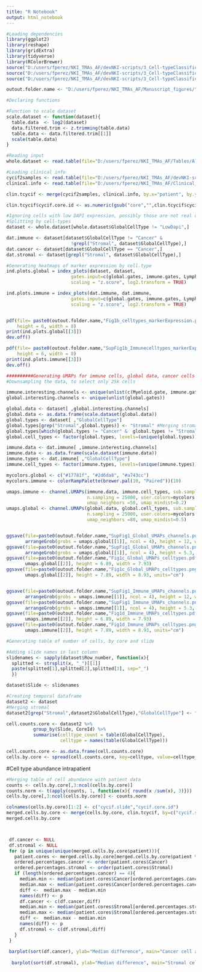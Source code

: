 ---
title: "R Notebook"
output: html_notebook
---

```{r}
#Loading dependencies
library(ggplot2)
library(reshape)
library(gridExtra)
library(tidyverse)
library(RColorBrewer)
source("D:/users/fperez/NKI_TMAs_AF/devNKI-scripts/3_Cell-typeClassification/qc_functions.R")
source("D:/users/fperez/NKI_TMAs_AF/devNKI-scripts/3_Cell-typeClassification/cell_type_caller_functions.R")
source("D:/users/fperez/NKI_TMAs_AF/devNKI-scripts/3_Cell-typeClassification/gates_NKI.R")

outout.folder.name <- "D:/users/fperez/NKI_TMAs_AF/Manuscript_figures/"
```

```{r}
#Declaring functions

#Function to scale dataset
scale.dataset <- function(dataset){
  table.data  <- log2(dataset)
  data.filtered.trim <- z.trimming(table.data)
  table.data <- data.filtered.trim[[1]]
  scale(table.data)
}
```


```{r}
#Reading input
whole.dataset <- read.table(file="D:/users/fperez/NKI_TMAs_AF/Tables/All_slides_cellTypes.csv", sep=",", header = TRUE)
```



```{r}
#Loading clinical info
cycif2samples <- read.table(file="D:/users/fperez/NKI_TMAs_AF/devNKI-scripts/3_Cell-typeClassification/tCicyf_patients-cores_pass.csv", sep=",", header = TRUE)
clinical.info <- read.table(file="D:/users/fperez/NKI_TMAs_AF/Clinical_data/T-CycIF.csv", sep=",", header = TRUE)

clin.tcycif <- merge(cycif2samples, clinical.info, by.x="patient", by.y="TnumberAVL")

clin.tcycif$cycif.core.id <- as.numeric(gsub("core","",clin.tcycif$cycif.core.id))
```


```{r}
#Ignoring cells with low DAPI expression, possibly those are not real cells
#Splitting by cell-types
dataset <- whole.dataset[whole.dataset$GlobalCellType != "LowDapi",]

dat.immune <- dataset[dataset$GlobalCellType != "Cancer" & 
                        !grepl("Stromal", dataset$GlobalCellType),]
dat.cancer <- dataset[dataset$GlobalCellType == "Cancer",]
dat.stromal <- dataset[grepl("Stromal", dataset$GlobalCellType),]
```



```{r}
#Generating heatmaps of marker expression by cell.type
ind.plots.global = index_plots(dataset, dataset,
                        gates.input=c(global.gates, immune.gates, Lymphoid.gate, Myeloid.gate),
                        scaling = "z.score", log2.transform = TRUE)

ind.plots.immune = index_plots(dat.immune, dat.immune,
                        gates.input=c(global.gates, immune.gates, Lymphoid.gate, Myeloid.gate),
                        scaling = "z.score", log2.transform = TRUE)


pdf(file= paste0(outout.folder.name,"Fig1b_celltypes_markerExpression.pdf"),
    height = 6, width = 8)
print(ind.plots.global[[3]])
dev.off()

pdf(file= paste0(outout.folder.name,"SupFig1b_Immunecelltypes_markerExpression.pdf"),
    height = 6, width = 8)
print(ind.plots.immune[[3]])
dev.off()
```



```{r}
##########Generating UMAPs for immune cells, global data, cancer cells and stromal
#Downsampling the data, to select only 25k cells

immune.interesting.channels <- unique(unlist(c(Myeloid.gate, immune.gates, Lymphoid.gate)))
global.interesting.channels <- unique(unlist(global.gates))

global.data <- dataset[ ,global.interesting.channels]
global.data <- as.data.frame(scale.dataset(global.data))
global.types <- dataset[ ,"GlobalCellType"]
global.types[grep("Stromal",global.types)] <- "Stromal" #Merging stromal types
global.types[which(global.types != "Cancer" &  global.types != "Stromal")] <- "Immune" #Merging Immune types
global.cell_types <- factor(global.types, levels=(unique(global.types))) #Cell type for each row

immune.data <- dat.immune[ ,immune.interesting.channels]
immune.data <- as.data.frame(scale.dataset(immune.data))
immune.types <- dat.immune[ ,"GlobalCellType"]
immune.cell_types <- factor(immune.types, levels=(unique(immune.types))) #Cell type for each row

mycolors.global <- c("#17781f", "#2d6da8", "#a743cc")
mycolors.immune <- colorRampPalette(brewer.pal(10, "Paired"))(10)

umaps.immune <- channel.UMAPs(immune.data, immune.cell_types, sub.sample = TRUE,
                              n.sampling = 25000, user.colors=mycolors.immune,
                              umap_neighbors =50, umap_mindist=0.2)
umaps.global <- channel.UMAPs(global.data, global.cell_types, sub.sample = TRUE,
                              n.sampling = 25000, user.colors=mycolors.global,
                              umap_neighbors =80, umap_mindist=0.5)


ggsave(file=paste0(outout.folder.name,"SupFig1_Global_UMAPs_channels.pdf"),
       arrangeGrob(grobs = umaps.global[[1]], ncol = 4), height = 12, width = 10)
ggsave(file=paste0(outout.folder.name,"SupFig1_Global_UMAPs_channels.png"),
       arrangeGrob(grobs = umaps.global[[1]], ncol = 4), height = 5.3, width = 6.1)
ggsave(file=paste0(outout.folder.name,"Fig1c_Global_UMAPs_celltypes.pdf"),
       umaps.global[[2]], height = 6.89, width = 7.93)
ggsave(file=paste0(outout.folder.name,"Fig1c_Global_UMAPs_celltypes.png"),
       umaps.global[[2]], height = 7.89, width = 8.93, units="cm")


ggsave(file=paste0(outout.folder.name,"SupFig1_Immune_UMAPs_channels.pdf"),
       arrangeGrob(grobs = umaps.immune[[1]], ncol = 4), height = 12, width = 10)
ggsave(file=paste0(outout.folder.name,"SupFig1_Immune_UMAPs_channels.png"),
       arrangeGrob(grobs = umaps.immune[[1]], ncol = 4), height = 5.3, width = 6.1)
ggsave(file=paste0(outout.folder.name,"Fig1d_Immune_UMAPs_celltypes.pdf"),
       umaps.immune[[2]], height = 6.89, width = 7.93)
ggsave(file=paste0(outout.folder.name,"Fig1d_Immune_UMAPs_celltypes.png"),
       umaps.immune[[2]], height = 7.89, width = 8.93, units="cm")

```





```{r}
#Generating table of number of cells, by core and slide

#Adding slide names in last column
slidenames <- sapply(dataset$Row_number, function(x){
  splitted <- strsplit(x, "_")[[1]]
  paste(splitted[1],splitted[2],splitted[3], sep="_")
  })

dataset$Slide <- slidenames

#Creating temporal dataframe
dataset2 <- dataset 
#Merging stromal
dataset2[grep("Stromal",dataset2$GlobalCellType),"GlobalCellType"] <- "Stromal"

cell.counts.core <- dataset2 %>% 
          group_by(Slide, CoreId) %>%
          summarise(celltype_count = table(GlobalCellType),
                    celltype = names(table(GlobalCellType)))

cell.counts.core <- as.data.frame(cell.counts.core)
cells.by.core <- spread(cell.counts.core, key=celltype, value=celltype_count, fill = 0)
```

#Cell type abundance intrapatient
```{r}
#Merging table of cell abundance with patient data
counts <- cells.by.core[,3:ncol(cells.by.core)]
counts.norm <- t(apply(counts, 1, function(x){ round(x /sum(x), 3)}))
cells.by.core[,3:ncol(cells.by.core)] <- counts.norm

colnames(cells.by.core)[1:2] <- c("cycif.slide","cycif.core.id")
merged.cells.by.core <- merge(cells.by.core, clin.tcycif, by=c("cycif.slide","cycif.core.id"))
merged.cells.by.core



 df.cancer <- NULL
 df.stromal <- NULL
 for (p in unique(unique(merged.cells.by.core$patient))){
   patient.cores <- merged.cells.by.core[merged.cells.by.core$patient %in% p,]
   ordered.percentages.cancer <- order(patient.cores$Cancer)
   ordered.percentages.stromal <- order(patient.cores$Stromal)
   if (length(ordered.percentages.cancer) == 4){
     median.min <- median(patient.cores$Cancer[ordered.percentages.cancer[c(1,2)]])
     median.max <- median(patient.cores$Cancer[ordered.percentages.cancer[c(3,4)]])
     diff <-  median.max - median.min
     names(diff) <- p 
     df.cancer <- c(df.cancer,diff)
     median.min <- median(patient.cores$Stromal[ordered.percentages.stromal[c(1,2)]])
     median.max <- median(patient.cores$Stromal[ordered.percentages.stromal[c(3,4)]])
     diff <-  median.max - median.min
     names(diff) <- p 
     df.stromal <- c(df.stromal,diff)
   }
 }
 
 barplot(sort(df.cancer), ylab="Median difference", main="Cancer cell abundance difference intra patients",xaxt = "n")
 
  barplot(sort(df.stromal), ylab="Median difference", main="Stromal cell abundance difference intra patients",xaxt = "n")

```

